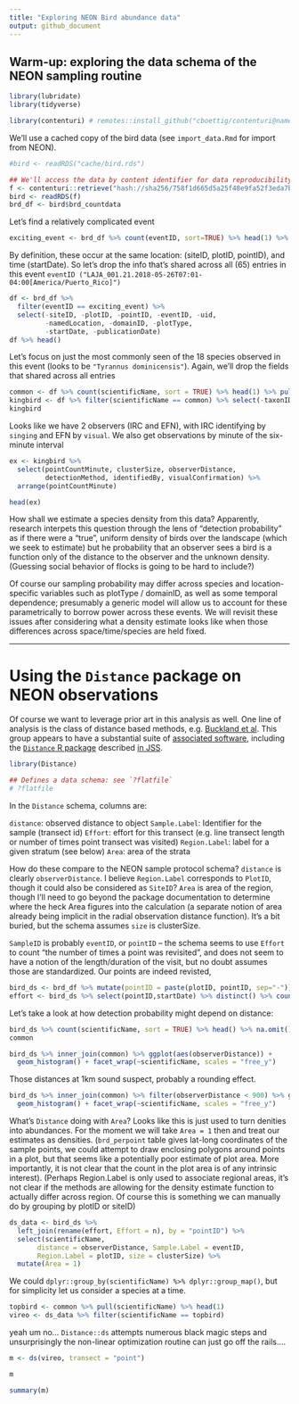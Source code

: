 ```yaml
---
title: "Exploring NEON Bird abundance data"
output: github_document
---
```


## Warm-up: exploring the data schema of the NEON sampling routine

```r

library(lubridate)
library(tidyverse)

library(contenturi) # remotes::install_github("cboettig/contenturi@names")

```


We'll use a cached copy of the bird data (see `import_data.Rmd` for import from NEON).

```r
#bird <- readRDS("cache/bird.rds")

## We'll access the data by content identifier for data reproducibility
f <- contenturi::retrieve("hash://sha256/758f1d665d5a25f48e9fa52f3eda7bc320003187c70a3c12a8bfcd13824be3af")
bird <- readRDS(f) 
brd_df <- bird$brd_countdata
```



Let's find a relatively complicated event
```r
exciting_event <- brd_df %>% count(eventID, sort=TRUE) %>% head(1) %>% pull(eventID) 
```


By definition, these occur at the same location: (siteID, plotID, pointID), and time (startDate).  So let's drop the info that's shared across all (65) entries in this event `eventID ("LAJA_001.21.2018-05-26T07:01-04:00[America/Puerto_Rico]")`

```r
df <- brd_df %>%  
  filter(eventID == exciting_event) %>% 
  select(-siteID, -plotID, -pointID, -eventID, -uid,
         -namedLocation, -domainID, -plotType,
         -startDate, -publicationDate)
df %>% head()
```


Let's focus on just the most commonly seen of the 18 species observed in this event (looks to be `"Tyrannus dominicensis"`).  Again, we'll drop the fields that shared across all entries

```r
common <- df %>% count(scientificName, sort = TRUE) %>% head(1) %>% pull(scientificName)
kingbird <- df %>% filter(scientificName == common) %>% select(-taxonID, -scientificName, -taxonRank, -vernacularName, -family)
kingbird
```

Looks like we have 2 observers (IRC and EFN), with IRC identifying by `singing` and EFN by `visual`. We also get observations by minute of the six-minute interval

```r
ex <- kingbird %>% 
  select(pointCountMinute, clusterSize, observerDistance, 
         detectionMethod, identifiedBy, visualConfirmation) %>% 
  arrange(pointCountMinute)

head(ex)

```

How shall we estimate a species density from this data?  Apparently, research interpets this question through the lens of "detection probability" as if there were a "true", uniform density of birds over the landscape (which we seek to estimate) but he probability that an observer sees a bird is a function only of the distance to the observer and the unknown density.  (Guessing social behavior of flocks is going to be hard to include?)

Of course our sampling probability may differ across species and location-specific variables such as plotType / domainID, as well as some temporal dependence; presumably a generic model will allow us to account for these parametrically to borrow power across these events.  We will revisit these issues after considering what a density estimate looks like when those differences across space/time/species are held fixed. 


----------

# Using the `Distance` package on NEON observations


Of course we want to leverage prior art in this analysis as well.  One line of analysis is the class of distance based methods, e.g. [Buckland et al](https://doi.org/10.1007/978-3-319-19219-2 "Distance Sampling: Methods and Applications").  This group appears to have a substantial suite of [associated software](https://github.com/DistanceDevelopment/Distance), including the [`Distance` R package](https://cran.r-project.org/web/packages/Distance/) described [in JSS](https://doi.org/10.18637/jss.v089.i01). 



<!--
Perhaps these methods could be applied in an appropriate pipeline to create a higher-level data product summarizing abundance efforts, which would be the focus of further analysis and any forecasting predictions.

I am also curious if it is reasonable to forecast the 'observed data' directly without invoking the concept of abundance, and if so, what it would mean.  
-->


```r
library(Distance)

## Defines a data schema: see `?flatfile`
# ?flatfile
```

In the `Distance` schema, columns are: 

`distance`: 	observed distance to object
`Sample.Label`: 	Identifier for the sample (transect id)
`Effort`: 	effort for this transect (e.g. line transect length or number of times point transect was visited)
`Region.Label`: 	label for a given stratum (see below)
`Area`: 	area of the strata  
  
How do these compare to the NEON sample protocol schema?  `distance` is clearly `observerDistance`.  I believe `Region.Label` corresponds to `PlotID`,
though it could also be considered as `SiteID`?  `Area` is area of the region, though I'll need to go beyond the package documentation to determine where the heck Area figures into the calculation (a separate notion of area already being implicit in the radial observation distance function). 
It's a bit buried, but the schema assumes `size` is clusterSize.  

`SampleID` is probably `eventID`, or `pointID` -- the schema seems to use `Effort` to count "the number of times a point was revisited", and does not seem to have a notion of the length/duration of the visit, but no doubt assumes those are standardized.  Our points are indeed revisted, 

```r
bird_ds <- brd_df %>% mutate(pointID = paste(plotID, pointID, sep="-")) # easier when pointID is unique
effort <- bird_ds %>% select(pointID,startDate) %>% distinct() %>% count(pointID)

```


Let's take a look at how detection probability might depend on distance:

```r
bird_ds %>% count(scientificName, sort = TRUE) %>% head() %>% na.omit() -> common
common

bird_ds %>% inner_join(common) %>% ggplot(aes(observerDistance)) + 
  geom_histogram() + facet_wrap(~scientificName, scales = "free_y")
```

Those distances at 1km sound suspect, probably a rounding effect.

```r
bird_ds %>% inner_join(common) %>% filter(observerDistance < 900) %>% ggplot(aes(observerDistance)) + 
  geom_histogram() + facet_wrap(~scientificName, scales = "free_y")
```

What's `Distance` doing with `Area`?  Looks like this is just used to turn denities into abundances.  For the moment we will take `Area = 1` then and treat our estimates as densities.  (`brd_perpoint` table gives lat-long coordinates of the sample points, we could attempt to draw enclosing polygons around points in a plot, but that seems like a potentially poor estimate of plot area.  More importantly, it is not clear that the count in the plot area is of any intrinsic interest). (Perhaps Region.Label is only used to associate regional areas, it's not clear if the methods are allowing for the density estimate function to actually differ across region.  Of course this is something we can manually do by grouping by plotID or siteID)



  
```r
ds_data <- bird_ds %>% 
  left_join(rename(effort, Effort = n), by = "pointID") %>%
  select(scientificName, 
       distance = observerDistance, Sample.Label = eventID, 
       Region.Label = plotID, size = clusterSize) %>% 
  mutate(Area = 1) 


```

We could `dplyr::group_by(scientificName) %>% dplyr::group_map()`, but for simplicity let us consider a species at a time.  

```r
topbird <- common %>% pull(scientificName) %>% head(1) 
vireo <- ds_data %>% filter(scientificName == topbird)
```


yeah um no...  `Distance::ds` attempts numerous black magic steps and unsurprisingly the non-linear optimization routine can just go off the rails....

```r
m <- ds(vireo, transect = "point")
```

```r
m
```

```r
summary(m)
```